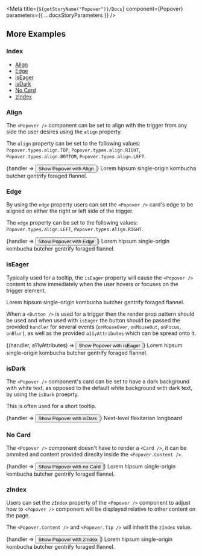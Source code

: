 
<Meta title={`${getStoryName("Popover")}/Docs`} component={Popover} parameters={{ ...docsStoryParameters }} />

<Description markdown={Readme} />

## More Examples

### Index

- <a href="#align">Align</a>
- <a href="#edge">Edge</a>
- <a href="#iseager">isEager</a>
- <a href="#isdark">isDark</a>
- <a href="#no-card">No Card</a>
- <a href="#zindex">zIndex</a>

### Align

The `<Popover />` component can be set to align with the trigger from any side the user desires using the `align` property.

The `align` property can be set to the following values: <br />
`Popover.types.align.TOP`, `Popover.types.align.RIGHT`, `Popover.types.align.BOTTOM`, `Popover.types.align.LEFT`.

<!-- prettier-ignore -->
<Canvas isExpanded>
<Popover align={Popover.types.align.RIGHT}>
  <Popover.Trigger>
    {handler => <Button onClick={handler}>Show Popover with Align</Button>}
  </Popover.Trigger>
  <Popover.Content>
    <Popover.Card>Lorem hipsum single-origin kombucha butcher gentrify foraged flannel.</Popover.Card>
  </Popover.Content>
  <Popover.Tip />
</Popover>
</Canvas>

### Edge

By using the `edge` property users can set the `<Popover />` card's edge to be aligned on either the right or left side of the trigger.

The `edge` property can be set to the following values: <br />
`Popover.types.align.LEFT`, `Popover.types.align.RIGHT`.

<!-- prettier-ignore -->
<Canvas isExpanded>
<Popover edge={Popover.types.align.LEFT}>
  <Popover.Trigger>
    {handler => <Button onClick={handler}>Show Popover with Edge</Button>}
  </Popover.Trigger>
  <Popover.Content>
    <Popover.Card>Lorem hipsum single-origin kombucha butcher gentrify foraged flannel.</Popover.Card>
  </Popover.Content>
  <Popover.Tip />
</Popover>
</Canvas>

### isEager

Typically used for a tooltip, the `isEager` property will cause the `<Popover />` content to show immediately when the user hovers or focuses on the trigger element.

<!-- prettier-ignore -->
<Canvas isExpanded>
<Popover isEager>
  <Popover.Trigger>
    <Icon />
  </Popover.Trigger>
  <Popover.Content>
    <Popover.Card>Lorem hipsum single-origin kombucha butcher gentrify foraged flannel.</Popover.Card>
  </Popover.Content>
  <Popover.Tip />
</Popover>
</Canvas>

When a `<Button />` is used for a trigger then the render prop pattern should be used and when used with `isEager` the button should be passed the provided `handler` for several events (`onMouseOver`, `onMouseOut`, `onFocus`, `onBlur`), as well as the provided `a11yAttributes` which can be spread onto it.

<!-- prettier-ignore -->
<Canvas isExpanded>
<Popover isEager>
  <Popover.Trigger>
    {(handler, a11yAttributes) => <Button onMouseOver={handler} onMouseOut={handler} onFocus={handler} onBlur={handler} {...a11yAttributes}>Show Popover with isEager</Button>}
  </Popover.Trigger>
  <Popover.Content>
    <Popover.Card>Lorem hipsum single-origin kombucha butcher gentrify foraged flannel.</Popover.Card>
  </Popover.Content>
  <Popover.Tip />
</Popover>
</Canvas>

### isDark

The `<Popover />` component's card can be set to have a dark background with white text, as opposed to the default white background with dark text, by using the `isDark` proeprty.

This is often used for a short tooltip.

<!-- prettier-ignore -->
<Canvas isExpanded>
<Popover isDark>
  <Popover.Trigger>
    {handler => <Button onClick={handler}>Show Popover with isDark</Button>}
  </Popover.Trigger>
  <Popover.Content>
    <Popover.Card>Next-level flexitarian longboard</Popover.Card>
  </Popover.Content>
  <Popover.Tip />
</Popover>
</Canvas>

### No Card

The `<Popover />` component doesn't have to render a `<Card />`, it can be ommited and content provided direclty inside the `<Popover.Content />`.

<!-- prettier-ignore -->
<Canvas isExpanded>
<Popover>
  <Popover.Trigger>
    {handler => <Button onClick={handler}>Show Popover with no Card</Button>}
  </Popover.Trigger>
  <Popover.Content>Lorem hipsum single-origin kombucha butcher gentrify foraged flannel.</Popover.Content>
</Popover>
</Canvas>

### zIndex

Users can set the `zIndex` property of the `<Popover />` component to adjust how to `<Popover />` component will be displayed relative to other content on the page.

The `<Popover.Content />` and `<Popover.Tip />` will inherit the `zIndex` value.

<!-- prettier-ignore -->
<Canvas isExpanded>
<Popover zIndex={9}>
  <Popover.Trigger>
    {handler => <Button onClick={handler}>Show Popover with zIndex</Button>}
  </Popover.Trigger>
  <Popover.Content>
    <Popover.Card>Lorem hipsum single-origin kombucha butcher gentrify foraged flannel.</Popover.Card>
  </Popover.Content>
  <Popover.Tip />
</Popover>
</Canvas>
